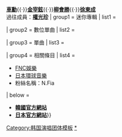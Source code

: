 {{Navbox musical artist
| name       = N.Flying
| title      = [[N.Flying]]
| bodyclass  = hlist
| titlestyle = 
| abovestyle = 
| groupstyle = 
| belowstyle = 
| background = group_or_band
| above      = 
'''[[李承協]]'''{{·}}'''[[車勳]]'''{{·}}'''[[金宰鉉]]'''{{·}}'''[[柳會勝]]'''{{·}}'''[[徐東成]]'''
<br>過往成員：'''[[權光珍]]'''
| group1 = 迷你專輯
| list1  =
{{Navbox musical artist|border=child
| group1 = 韓語
| list1  = 
* Awesome（2015年）
* THE REAL : N.Flying（2017年）
* THE HOTTEST : N.Flying（2018年）
* How Are You?（2018年）
* [[Spring Memories]]（2019年）
* YAHO（2019年）
* So, 通（2020年）

| group2 = 日語
| list2  = 
* BROTHERHOOD（2019年）
}}

| group2 = 數位單曲
| list2 = 
{{Navbox musical artist|border=child
| group1 = 韓語
| list1  =
* FLY HIGH PROJECT #1 'LIKE A FLOWER'（2018年）
* [[Fly High Project 2 'Rooftop'|FLY HIGH PROJECT #2 'ROOFTOP']] （2019年）
}}

| group3 = 單曲
| list3 = 
{{Navbox musical artist|border=child
| group1 = 韓語
| list1  = 
*Lonely（2015年）

| group2 = 日語
| list2  = 
*Knock Knock（2016年）
*Endless Summer（2016年）
*Doll / Kick-Ass（2019年）
*Amnesia（2020年）

| group3 = 英語
| list3  = 
*BASKET（2013年）
*One and Only（2014年）
}}

| group4     = 相關條目
| list4     = 
*[[FNC娛樂]]
*[[日本環球音樂]]
*粉絲名稱：N.Fia

| below = 
*'''[http://fncent.com/NFLYING 韓國官方網站]'''
*'''[http://nflying-official.jp 日本官方網站]'''}}
<noinclude>
{{collapsible option}}
[[Category:韩国演唱团体模板]]
[[Category:N.Flying|*]]
</noinclude>